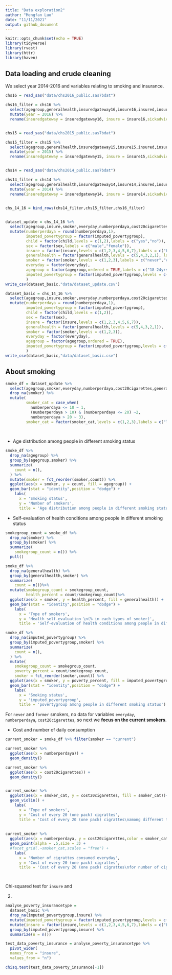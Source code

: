 ```yaml
---
title: "Data exploration2"
author: "Mengfan Luo"
date: "11/11/2021"
output: github_document
---
```


```r
knitr::opts_chunk$set(echo = TRUE)
library(tidyverse)
library(rvest)
library(httr)
library(haven)
```


## Data loading and crude cleaning

We select year 2014-2016 and variables relating to smoking and insurance. 

```r

chs16 = read_sas("data/chs2016_public.sas7bdat")

chs16_filter = chs16 %>% 
  select(agegroup,generalhealth,insuredgateway16,insure16,insured,insure5,sickadvice16,sickplace,didntgetcare16,smoker,everyday,numberperdaya,cost20cigarettes,imputed_povertygroup ,bmi,child,sex) %>% 
  mutate(year = 2016) %>% 
  rename(insuredgateway = insuredgateway16, insure = insure16,sickadvice = sickadvice16,didntgetcare = didntgetcare16)


chs15 = read_sas("data/chs2015_public.sas7bdat")

chs15_filter = chs15 %>% 
  select(agegroup,generalhealth,insuredgateway15,insure15,insured,insure5,sickadvice15,sickplace,didntgetcare15,smoker,everyday,numberperdaya,cost20cigarettes,imputed_povertygroup ,bmi,child,sex) %>% 
  mutate(year = 2015) %>% 
  rename(insuredgateway = insuredgateway15, insure = insure15,sickadvice = sickadvice15,didntgetcare = didntgetcare15)


chs14 = read_sas("data/chs2014_public.sas7bdat")

chs14_filter = chs14 %>% 
  select(agegroup,generalhealth,insuredgateway14,insure14,insured,insure5,sickadvice14,sickplace,didntgetcare14,smoker,everyday,numberperdaya,cost20cigarettes,imputed_povertygroup ,bmi,child,sex) %>% 
  mutate(year = 2014) %>% 
  rename(insuredgateway = insuredgateway14, insure = insure14,sickadvice = sickadvice14,didntgetcare = didntgetcare14)


chs_14_16 = bind_rows(chs14_filter,chs15_filter,chs16_filter)
  
```


```r
dataset_update = chs_14_16 %>% 
  select(agegroup,insure,smoker,everyday,numberperdaya,cost20cigarettes,generalhealth,imputed_povertygroup,bmi,child,sex) %>% 
  mutate(numberperdaya = round(numberperdaya,1),
         imputed_povertygroup = factor(imputed_povertygroup),
         child = factor(child,levels = c(1,2),labels = c("yes","no")),
         sex = factor(sex,labels = c("male","female")),
         insure = factor(insure,levels = c(1,2,3,4,5,6,7),labels = c("Employer","Self-purchase","Medicare", "Medicaid/Family Health+", "Milit/CHAMPUS/Tricare", "COBRA/Other", "Uninsured")),
         generalhealth = factor(generalhealth,levels = c(5,4,3,2,1), labels = c("Poor","Fair","Good","Very good","Excellent")),
         smoker = factor(smoker,levels = c(1,2,3),labels = c("never","current","former")),
         everyday = factor(everyday),
         agegroup = factor(agegroup,ordered = TRUE,labels = c("18-24yrs","25-44yrs", "45-64yrs", "65+yrs")),
         imputed_povertygroup = factor(imputed_povertygroup,levels = c(1,2,3,4,5),labels = c("<100% FPL","100 - <200% FPL","200 - <400% FPL","400 - <600% FPL",">600% FPL"))
         )
write_csv(dataset_basic,"data/dataset_update.csv")
```


```r
dataset_basic = chs_14_16 %>% 
  select(agegroup,insure,smoker,everyday,numberperdaya,cost20cigarettes,generalhealth,imputed_povertygroup,bmi,child,sex) %>% 
  mutate(numberperdaya = round(numberperdaya,1),
         imputed_povertygroup = factor(imputed_povertygroup),
         child = factor(child,levels = c(1,2)),
         sex = factor(sex),
         insure = factor(insure,levels = c(1,2,3,4,5,6,7)),
         generalhealth = factor(generalhealth,levels = c(5,4,3,2,1)),
         smoker = factor(smoker,levels = c(1,2,3)),
         everyday = factor(everyday),
         agegroup = factor(agegroup,ordered = TRUE),
         imputed_povertygroup = factor(imputed_povertygroup,levels = c(1,2,3,4,5))
         )
write_csv(dataset_basic,"data/dataset_basic.csv")
```



## About smoking

```r

smoke_df = dataset_update %>% 
  select(agegroup,smoker,everyday,numberperdaya,cost20cigarettes,generalhealth,imputed_povertygroup,bmi,child,sex) %>% 
  drop_na(smoker) %>% 
  mutate(
         smoker_cat = case_when(
           numberperdaya <= 10 ~ 1,
           (numberperdaya > 10) & (numberperdaya <= 20) ~2,
           numberperdaya > 20 ~ 3),
         smoker_cat = factor(smoker_cat,levels = c(1,2,3),labels = c("light","normal","heavy")))
         
        
```



* Age distribution among people in different smoking status

```r

smoke_df %>% 
  drop_na(agegroup) %>% 
  group_by(agegroup,smoker) %>% 
  summarize(
    count = n(),
  ) %>% 
  mutate(smoker = fct_reorder(smoker,count)) %>% 
  ggplot(aes(x = smoker, y = count, fill = agegroup)) + 
  geom_bar(stat = "identity",position = "dodge") +
    labs(
      x = 'Smoking status',
      y = 'Number of smokers',
      title = 'Age distribution among people in different smoking status')


```


* Self-evaluation of health conditions among people in different smoking status

```r

smokegroup_count = smoke_df %>% 
  drop_na(smoker) %>% 
  group_by(smoker) %>% 
  summarize(
    smokegroup_count = n()) %>% 
  pull()

smoke_df %>% 
  drop_na(generalhealth) %>% 
  group_by(generalhealth,smoker) %>% 
  summarize(
    count = n())%>% 
  mutate(smokegroup_count = smokegroup_count,
         health_percent = count/smokegroup_count)%>% 
  ggplot(aes(x = smoker, y = health_percent, fill = generalhealth)) + 
  geom_bar(stat = "identity",position = "dodge") +
    labs(
      x = 'Type of smokers',
      y = 'Health self-evaluation \n(% in each types of smoker)',
      title = 'Self-evaluation of health conditions among people in different smoking status\n(% in each types of smoker)')
```


```r
smoke_df %>% 
  drop_na(imputed_povertygroup) %>% 
  group_by(imputed_povertygroup,smoker) %>% 
  summarize(
    count = n(),
  ) %>% 
  mutate(
    smokegroup_count = smokegroup_count,
    poverty_percent = count/smokegroup_count,
    smoker = fct_reorder(smoker,count)) %>% 
  ggplot(aes(x = smoker, y = poverty_percent, fill = imputed_povertygroup)) + 
  geom_bar(stat = "identity",position = "dodge") +
    labs(
      x = 'Smoking status',
      y = 'imputed_povertygroup',
      title = 'povertygroup among people in different smoking status')
```



For `never` and `former` smokers, no data for variables `everyday`, `numberperdaya`, `cost20cigarettes`, so next we **focus on the current smokers**.


* Cost and number of daily consumption

```r
current_smoker = smoke_df %>% filter(smoker == "current")

current_smoker %>% 
  ggplot(aes(x = numberperdaya)) + 
  geom_density()

current_smoker %>% 
  ggplot(aes(x = cost20cigarettes)) + 
  geom_density()


current_smoker %>%
  ggplot(aes(x = smoker_cat, y = cost20cigarettes, fill = smoker_cat))+
  geom_violin() +
    labs(
      x = 'Type of smokers',
      y = 'Cost of every 20 (one pack) cigrattes',
      title = 'Cost of every 20 (one pack) cigrattes\namong different type of smokers')
  
  
current_smoker %>% 
  ggplot(aes(x = numberperdaya, y = cost20cigarettes,color = smoker_cat))+
  geom_point(alpha = .5,size = 3) +
  #facet_grid(.~smoker_cat,scales = "free") +
    labs(
      x = 'Number of cigrattes consumed everyday',
      y = 'Cost of every 20 (one pack) cigrattes',
      title = 'Cost of every 20 (one pack) cigrattes\nfor number of cigrattes consumed everyday')




```



Chi-squared test for `insure` and 

2.

```r
analyse_poverty_insurancetype = 
  dataset_basic %>%
  drop_na(imputed_povertygroup,insure) %>% 
  mutate(imputed_povertygroup = factor(imputed_povertygroup,levels = c(1,2,3,4,5))) %>% 
  mutate(insure = factor(insure,levels = c(1,2,3,4,5,6,7),labels = c("Employer","Self-purchase","Medicare", "Medicaid/Family Health+", "Milit/CHAMPUS/Tricare", "COBRA/Other", "Uninsured"))) %>% 
  group_by(imputed_povertygroup,insure) %>% 
  summarize(n = n())
```


```r
test_data_poverty_insurance = analyse_poverty_insurancetype %>% 
  pivot_wider(
  names_from = "insure", 
  values_from = "n")
```

```r
chisq.test(test_data_poverty_insurance[-1])

```










